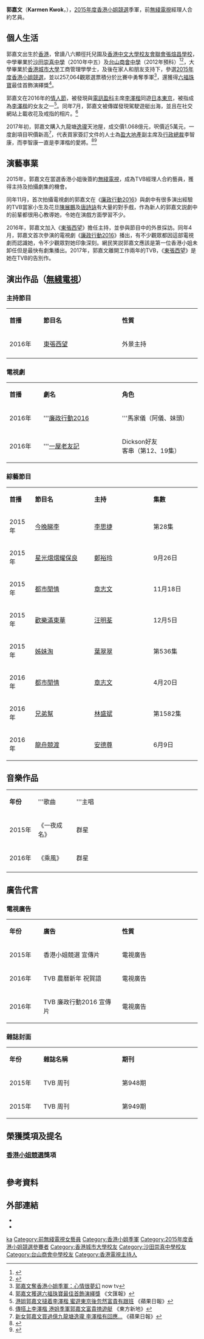 {{藝人
| 姓名 = 郭嘉文
| 類型 = 女藝人
| 著名角色= 馬家儀（《[[廉政行動2016|廉政行動2016]]》）
| 代表作= 電視劇<br>《[[廉政行動2016|廉政行動2016]]》<br>主持節目<br>《[[東張西望|東張西望]]》
| 圖片簡介 = Karmen Kwok
| 羅馬拼音 = 
| 英文名 = Karmen Kwok
| 暱稱 =  嘉文BB，Karmen
| 出生日期 = {{Birth_date_and_age|1992|8|27}}
| 出生地點 = {{HKG-1959}}
| 國籍 = {{CNHK}}
| 職業 = [[演員|演員]]
| 語言 = [[粵語|粵語]]、[[英語|英語]]、[[現代標準漢語|國語]]
| 教育程度 = [[香港城市大學|香港城市大學]][[工商管理學|工商管理學]]
| 母校 = [[香港中文大學校友會聯會張煊昌學校|香港中文大學校友會聯會張煊昌學校]]<br>[[沙田崇真中學|沙田崇真中學]]<br>[[台山商會中學|台山商會中學]]
| 活躍年代 = 2015年至今
| 經紀公司 = [[電視廣播有限公司|TVB]] (2015年至2017年)
| 獎項=      [[2015年度香港小姐競選|2015年度香港小姐競選]]季軍
}}

'''郭嘉文'''（'''Karmen Kwok'''，{{bd|1992年|8月27日|}}），[[2015年度香港小姐競選|2015年度香港小姐競選]]季軍，前[[無綫電視|無綫電視]]經理人合約艺員。

== 個人生活 ==
郭嘉文出生於[[香港|香港]]，曾讀八六顯徑托兒園及[[香港中文大學校友會聯會張煊昌學校|香港中文大學校友會聯會張煊昌學校]]，中學畢業於[[沙田崇真中學|沙田崇真中學]]（2010年中五）及[[台山商會中學|台山商會中學]]（2012年預科）<ref name="2011-2012 畢業生名單">{{Cite web |url=http://www.tsac.edu.hk/index.php?option=com_content&view=article&id=531:11-12-graduate-list&catid=230&Itemid=111 |title=台山商會中學校友會《2011-2012 畢業生名單》 |access-date=2018-02-11 |archive-url=https://web.archive.org/web/20190809055411/http://www.tsac.edu.hk/index.php?option=com_content&view=article&id=531:11-12-graduate-list&catid=230&Itemid=111 |archive-date=2019-08-09 |dead-url=yes }}</ref><ref name="台山商會中學2012年畢業照">{{Cite web |url=http://www.tsac.edu.hk/images/sections/photo_gallery/alumni/graduates/11-12/7a%207841.jpg |title=台山商會中學2012年畢業照，圖中由上至下第三行右三者為郭嘉文 |access-date=2018-02-11 |archive-url=https://web.archive.org/web/20180212083328/http://www.tsac.edu.hk/images/sections/photo_gallery/alumni/graduates/11-12/7a%207841.jpg |archive-date=2018-02-12 |dead-url=yes }}</ref>，大學畢業於[[香港城市大學|香港城市大學]]工商管理學學士，及後在家人和朋友支持下，參選[[2015年度香港小姐競選|2015年度香港小姐競選]]，並以257,064觀眾選票積分於比賽中勇奪季軍<ref>[http://news.now.com/home/entertainment/player?newsId=149195 郭嘉文奪香港小姐季軍：心情很夢幻] {{Wayback|url=http://news.now.com/home/entertainment/player?newsId=149195 |date=20160304203738 }}now tv</ref>，還獲得[[六福珠寶|六福珠寶]]最佳首飾演繹獎<ref>[http://paper.wenweipo.com/2015/08/19/EN1508190029.htm 郭嘉文獲選六福珠寶最佳首飾演繹獎] {{Wayback|url=http://paper.wenweipo.com/2015/08/19/EN1508190029.htm |date=20150825075048 }}《文匯報》</ref>。

郭嘉文在2016年的[[情人節|情人節]]，被發現與[[電訊盈科|電訊盈科]]主席[[李澤楷|李澤楷]]同遊[[日本|日本]][[東京|東京]]，被指成為[[李澤楷|李澤楷]]的女友之一<ref>[http://hk.apple.nextmedia.com/enews/realtime/20160721/55386955 港姐郭嘉文撻着李澤楷 蜜遊東京後忽然富貴有跟班] {{Wayback|url=http://hk.apple.nextmedia.com/enews/realtime/20160721/55386955 |date=20160721112539 }}《蘋果日報》</ref>。同年7月，郭嘉文被傳媒發現駕駛遊艇出海，並且在社交網站上載收花及戒指的相片。<ref>[https://hk.celebrity.yahoo.com/%E5%82%B3%E6%90%AD%E4%B8%8A%E6%9D%8E%E6%BE%A4%E6%A5%B7-%E6%B8%AF%E5%A7%90%E5%AD%A3%E8%BB%8D%E9%83%AD%E5%98%89%E6%96%87%E5%AF%8C%E8%B2%B4%E6%8F%B8%E9%81%8A%E8%89%87-055203803.html 傳搭上李澤楷 港姐季軍郭嘉文富貴揸遊艇] {{Wayback|url=https://hk.celebrity.yahoo.com/%E5%82%B3%E6%90%AD%E4%B8%8A%E6%9D%8E%E6%BE%A4%E6%A5%B7-%E6%B8%AF%E5%A7%90%E5%AD%A3%E8%BB%8D%E9%83%AD%E5%98%89%E6%96%87%E5%AF%8C%E8%B2%B4%E6%8F%B8%E9%81%8A%E8%89%87-055203803.html |date=20170329013208 }}《東方新地》</ref>

2017年初，郭嘉文購入九龍塘[[逸瓏|逸瓏]]天池屋，成交價1.068億元，呎價近5萬元，一度創項目呎價新高<ref>[http://hk.apple.nextmedia.com/enews/realtime/20170328/56491359 新女郭嘉文買過億九龍塘逸瓏 李澤楷有回應…] {{Wayback|url=http://hk.apple.nextmedia.com/enews/realtime/20170328/56491359 |date=20170809131346 }}《蘋果日報》</ref>，代表買家簽訂文件的人士為[[盈大地產|盈大地產]]副主席及[[行政總裁|行政總裁]]李智康，而李智康一直是李澤楷的愛將。<ref>{{cite web|url=https://topick.hket.com/article/1735968|title=港姐郭嘉文1億購入逸瓏天池屋　單位有幾豪華？|publisher=香港經濟日報|date=2017年3月28日|archive-url=https://web.archive.org/web/20170330213213/https://topick.hket.com/article/1735968/%E6%B8%AF%E5%A7%90%E9%83%AD%E5%98%89%E6%96%871%E5%84%84%E8%B3%BC%E5%85%A5%E9%80%B8%E7%93%8F%E5%A4%A9%E6%B1%A0%E5%B1%8B%E3%80%80%E5%96%AE%E4%BD%8D%E6%9C%89%E5%B9%BE%E8%B1%AA%E8%8F%AF%EF%BC%9F|archive-date=2017|dead-url=no}}</ref><ref>{{cite web|url=https://ps.hket.com/article/1735832|title=港姐郭嘉文　逾億購逸瓏天池屋|publisher=香港經濟日報|date=2017年3月28日|archive-url=https://web.archive.org/web/20170328200742/http://ps.hket.com/article/1735832/|archive-date=2017|dead-url=no}}</ref>

== 演藝事業 ==
2015年，郭嘉文在當選香港小姐後簽約[[無綫電視|無綫電視]]，成為TVB經理人合約藝員，獲得主持及拍攝劇集的機會。

同年11月，首次拍攝電視劇的郭嘉文在《[[廉政行動2016|廉政行動2016]]》與劇中有很多演出經驗的TVB當家小生及花旦[[陳展鵬|陳展鵬]]及[[唐詩詠|唐詩詠]]有大量的對手戲，作為新人的郭嘉文説劇中的前輩都很用心教導她，令她在演戲方面學習不少。

2016年，郭嘉文加入《[[東張西望|東張西望]]》擔任主持，並參與節目中的外景採訪。同年4月，郭嘉文首次參演的電視劇《[[廉政行動2016|廉政行動2016]]》播出，有不少觀眾都因這部電視劇而認識她，令不少觀眾對她印象深刻。網民笑説郭嘉文應該是第一位香港小姐未卸任但是最快有劇集播出。2017年，郭嘉文離開工作兩年的TVB，《[[東張西望|東張西望]]》是她在TVB的告別作。

== 演出作品（[[無綫電視|無綫電視]]）==
=== 主持節目 ===
{|class="wikitable" width="70%"
|- style="background:#ff9cc0; color:white" align="center"
|style="width:13%"|'''首播'''||style="width:30%"|'''節目名'''||style="width:30%"|'''性質'''
|-
|2016年||[[東張西望|東張西望]]||外景主持
|-
|}

=== 電視劇 ===
{|class="wikitable" width="70%"
|- style="background:#ff9cc0; color:white" align="center"
|style="width:13%"|'''首播'''||style="width:30%"|'''劇名'''||style="width:30%"|'''角色'''
|-
|2016年||'''[[廉政行動2016|廉政行動2016]]||'''馬家儀（阿儀、妹頭）
|-
|2016年||'''[[一屋老友記|一屋老友記]]||Dickson好友<br>客串（第12、19集）
|}

=== 綜藝節目 ===
{|class="wikitable" width="70%"
|- style="background:#ff9cc0; color:white" align="center"
|style="width:13%"|'''首播'''||style="width:30%"|'''節目名'''||style="width:30%"|'''主持'''||style="width:24%"|'''集數'''
|-
|2015年||[[今晚睇李|今晚睇李]]||[[李思捷|李思捷]]||第28集
|-
|2015年||[[星光熠熠耀保良|星光熠熠耀保良]]||[[鄭裕玲|鄭裕玲]]||9月26日
|-
|2015年||[[都市閒情|都市閒情]]||[[章志文|章志文]]||11月18日
|-
|2015年||[[歡樂滿東華|歡樂滿東華]]||[[汪明荃|汪明荃]]||12月5日
|-
|2015年||[[姊妹淘_(無綫電視節目)|姊妹淘]]||[[葉翠翠|葉翠翠]]||第536集
|-
|2016年||[[都市閒情|都市閒情]]||[[章志文|章志文]]||4月20日
|-
|2016年||[[兄弟幫|兄弟幫]]||[[林盛斌|林盛斌]]||第1582集
|-
|2016年||[[龍舟競渡|龍舟競渡]]||[[安德尊|安德尊]]||6月9日
|}

==音樂作品==
{|class="wikitable" width="70%"
|- style="background:#ff9cc0; color:white" align="center"
|style="width:15%"|'''年份'''||style="width:20%"|'''歌曲||'''主唱
|-
|2015年||《一夜成名》||群星
|-
|2016年||《乘風》||群星
|-
|}

== 廣告代言 ==
=== 電視廣告 ===
{|class="wikitable" width="70%"
|- style="background:#ff9cc0; color:white" align="center"
|style="width:13%"|'''年份'''||style="width:30%"|'''廣告'''||style="width:30%"|'''性質'''
|-
|2015年||香港小姐競選 宣傳片||電視廣告
|-
|2016年||TVB 農曆新年 祝賀語||電視廣告
|-
|2016年||TVB 廉政行動2016 宣傳片||電視廣告
|}

=== 雜誌封面 ===
{|class="wikitable" width="70%"
|- style="background:#ff9cc0;color:white" align="center"
|style="width:13%"|'''年份'''||style="width:30%"|'''雜誌名稱'''||style="width:30%"|'''期刊'''
|-
|2015年||TVB 周刊||第948期
|-
|2015年||TVB 周刊||第949期
|}

== 榮獲獎項及提名 ==
=== [[香港小姐競選|香港小姐競選]]獎項 ===
{|class="wikitable" width="100%"
|- style="background:#E6CFE6; color:black" align=center
|-align=center
! width="6%"|年份
! width="22%"|獎項
! width="10%"|結果
|-align=center
|rowspan="2"|2015年
|《[[2015年度香港小姐競選|2015年度香港小姐競選]]》季軍
|{{won}}
|-align=center
|-
|-align=center
|《[[六福珠寶|六福珠寶]]》最佳首飾演繹獎
|{{won}}
|-align=center
|-
|}

== 參考資料 ==
{{Reflist}}

== 外部連結 ==
* {{Instagram|karmen_kkm}}
* {{Facebook|karmenkkm}}

{{香港小姐|[[何艷娟|何艷娟]]|季|2015|[[陳雅思|陳雅思]]}}
{{DEFAULTSORT:kwok}}
[[Category:郭姓|ka]]
[[Category:前無綫電視女藝員|Category:前無綫電視女藝員]]
[[Category:香港小姐季軍|Category:香港小姐季軍]]
[[Category:2015年度香港小姐競選參賽者|Category:2015年度香港小姐競選參賽者]]
[[Category:香港城市大學校友|Category:香港城市大學校友]]
[[Category:沙田崇真中學校友|Category:沙田崇真中學校友]]
[[Category:台山商會中學校友|Category:台山商會中學校友]]
[[Category:香港電視主持人|Category:香港電視主持人]]